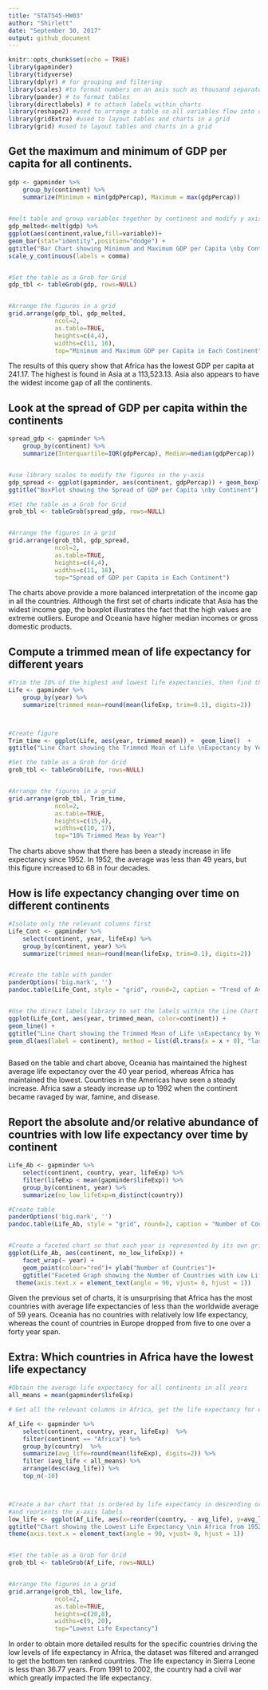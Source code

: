 ```yaml
---
title: "STAT545-HW03"
author: "Shirlett"
date: "September 30, 2017"
output: github_document
---
```


```r
knitr::opts_chunk$set(echo = TRUE)
library(gapminder)
library(tidyverse)
library(dplyr) # for grouping and filtering
library(scales) #to format numbers on an axis such as thousand separator
library(pander) # to format tables
library(directlabels) # to attach labels within charts
library(reshape2) #used to arrange a table so all variables flow into one column from separate columns (melt)
library(gridExtra) #used to layout tables and charts in a grid
library(grid) #used to layout tables and charts in a grid
```


## Get the maximum and minimum of GDP per capita for all continents.
```r
  
gdp <- gapminder %>%
    group_by(continent) %>% 
    summarize(Minimum = min(gdpPercap), Maximum = max(gdpPercap))
    

#melt table and group variables together by continent and modify y axis
gdp_melted<-melt(gdp) %>%
ggplot(aes(continent,value,fill=variable))+ 
geom_bar(stat="identity",position="dodge") +
ggtitle("Bar Chart showing Minimum and Maximum GDP per Capita \nby Continent") +
scale_y_continuous(labels = comma)


#Set the table as a Grob for Grid
gdp_tbl <- tableGrob(gdp, rows=NULL)


#Arrange the figures in a grid
grid.arrange(gdp_tbl, gdp_melted,
             ncol=2,
             as.table=TRUE,
             heights=c(4,4),
             widths=c(11, 16),
             top="Minimum and Maximum GDP per Capita in Each Continent")
```

The results of this query show that Africa has the lowest GDP per capita at 241.17. The highest is found in Asia at a 113,523.13. Asia also appears to have the widest income gap of all the continents.



## Look at the spread of GDP per capita within the continents
```r
spread_gdp <- gapminder %>%
    group_by(continent) %>% 
    summarize(Interquartile=IQR(gdpPercap), Median=median(gdpPercap))


#use library scales to modify the figures in the y-axis
gdp_spread <- ggplot(gapminder, aes(continent, gdpPercap)) + geom_boxplot() + 
ggtitle("BoxPlot showing the Spread of GDP per Capita \nby Continent") + scale_y_continuous(labels = comma)

#Set the table as a Grob for Grid
grob_tbl <- tableGrob(spread_gdp, rows=NULL)


#Arrange the figures in a grid
grid.arrange(grob_tbl, gdp_spread,
             ncol=2,
             as.table=TRUE,
             heights=c(4,4),
             widths=c(11, 16),
             top="Spread of GDP per Capita in Each Continent")

```

The charts above provide a more balanced interpretation of the income gap in all the countries. Although the first set of charts indicate that Asia has the widest income gap, the boxplot illustrates the fact that the high values are extreme outliers. Europe and Oceania have higher median incomes or gross domestic products.


## Compute a trimmed mean of life expectancy for different years
```r
#Trim the 10% of the highest and lowest life expectancies, then find the mean
Life <- gapminder %>%
    group_by(year) %>% 
    summarize(trimmed_mean=round(mean(lifeExp, trim=0.1), digits=2))



#Create figure
Trim_time <- ggplot(Life, aes(year, trimmed_mean)) +  geom_line()  + 
ggtitle("Line Chart showing the Trimmed Mean of Life \nExpectancy by Year") 

#Set the table as a Grob for Grid
grob_tbl <- tableGrob(Life, rows=NULL)


#Arrange the figures in a grid
grid.arrange(grob_tbl, Trim_time,
             ncol=2,
             as.table=TRUE,
             heights=c(15,4),
             widths=c(10, 17),
             top="10% Trimmed Mean by Year")

```

The charts above show that there has been a steady increase in life expectancy since 1952. In 1952, the average was less than 49 years, but this figure increased to 68 in four decades.


## How is life expectancy changing over time on different continents
```r
#Isolate only the relevant columns first
Life_Cont <- gapminder %>%
    select(continent, year, lifeExp) %>%
    group_by(continent, year) %>%
    summarize(trimmed_mean=round(mean(lifeExp, trim=0.1), digits=2))


#Create the table with pander
panderOptions('big.mark', '')
pandoc.table(Life_Cont, style = "grid", round=2, caption = "Trend of Average Life Expectancy in Continents from 1952 to 2007 \n (Lowest 10% of highest and Lowest Figures Removed)")


#Use the direct labels library to set the labels within the Line Chart
ggplot(Life_Cont, aes(year, trimmed_mean, color=continent)) + 
geom_line() + 
ggtitle("Line Chart showing the Trimmed Mean of Life \nExpectancy by Year and Continent") +
geom_dl(aes(label = continent), method = list(dl.trans(x = x + 0), "last.points",cex = 0.4)) # adapted from https://stackoverflow.com/questions/29357612/plot-labels-at-ends-of-lines



```

Based on the table and chart above, Oceania has maintained the highest average life expectancy over the 40 year period, whereas Africa has maintained the lowest. Countries in the Americas have seen a steady increase. Africa saw a steady increase up to 1992 when the continent became ravaged by war, famine, and disease.


## Report the absolute and/or relative abundance of countries with low life expectancy over time by continent
```r
Life_Ab <- gapminder %>% 
    select(continent, country, year, lifeExp) %>%
    filter(lifeExp < mean(gapminder$lifeExp)) %>%
    group_by(continent, year) %>%
    summarize(no_low_lifeExp=n_distinct(country))

#Create table
panderOptions('big.mark', '')
pandoc.table(Life_Ab, style = "grid", round=2, caption = "Number of Countries with Low Life Expectancies in each Continent")


#Create a faceted chart so that each year is represented by its own grid
ggplot(Life_Ab, aes(continent, no_low_lifeExp)) +
    facet_wrap(~ year) +
    geom_point(colour="red")+ ylab("Number of Countries")+ 
    ggtitle("Faceted Graph showing the Number of Countries with Low Life Expectancy \nby Continent")+
  theme(axis.text.x = element_text(angle = 90, vjust= 0, hjust = 1))


```

Given the previous set of charts, it is unsurprising that Africa has the most countries with average life expectancies of less than the worldwide average of 59 years. Oceania has no countries with relatively low life expectancy, whereas the count of countries in Europe dropped from five to one over a forty year span.


## Extra: Which countries in Africa have the lowest life expectancy
```r
#Obtain the average life expectancy for all continents in all years
all_means = mean(gapminder$lifeExp)

# Get all the relevant columns in Africa, get the life expectancy for each country \n #across all years, then apply another filter to remove countries that have a mean \n #score less than the number for all continents

Af_Life <- gapminder %>% 
    select(continent, country, year, lifeExp)  %>%  
    filter(continent == "Africa") %>%
    group_by(country)  %>%
    summarize(avg_life=round(mean(lifeExp), digits=2)) %>%
    filter (avg_life < all_means) %>%
    arrange(desc(avg_life)) %>%
    top_n(-10)



#Create a bar chart that is ordered by life expectancy in descending order
#and reorients the x-axis labels
low_life <- ggplot(Af_Life, aes(x=reorder(country, - avg_life), y=avg_life)) +  geom_bar(stat="identity")  + 
ggtitle("Chart showing the Lowest Life Expectancy \nin Africa from 1952 to 2007") + xlab("country") + ylab("Average Life EXpectancy") + 
theme(axis.text.x = element_text(angle = 90, vjust= 0, hjust = 1))


#Set the table as a Grob for Grid
grob_tbl <- tableGrob(Af_Life, rows=NULL)


#Arrange the figures in a grid
grid.arrange(grob_tbl, low_life,
             ncol=2,
             as.table=TRUE,
             heights=c(20,8),
             widths=c(9, 20),
             top="Lowest Life Expectancy")

```

In order to obtain more detailed results for the specific countries driving the low levels of life expectancy in Africa, the dataset was filtered and arranged to get the bottom ten ranked countries. The life expectancy in Sierra Leone is less than 36.77 years. From 1991 to 2002, the country had a civil war which greatly impacted the life expectancy.


